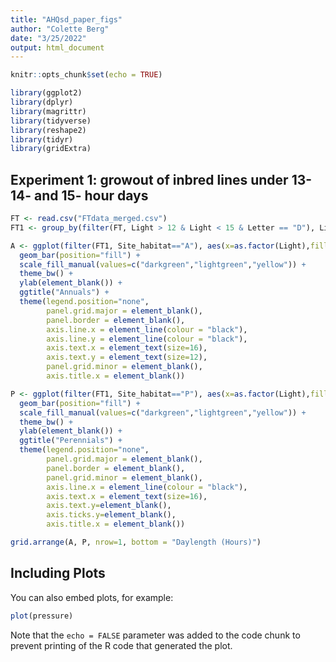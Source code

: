 ```yaml
---
title: "AHQsd_paper_figs"
author: "Colette Berg"
date: "3/25/2022"
output: html_document
---
```


```r
knitr::opts_chunk$set(echo = TRUE)

library(ggplot2)
library(dplyr)
library(magrittr) 
library(tidyverse)
library(reshape2)
library(tidyr)
library(gridExtra)
```

## Experiment 1: growout of inbred lines under 13- 14- and 15- hour days

```r

FT <- read.csv("FTdata_merged.csv")
FT1 <- group_by(filter(FT, Light > 12 & Light < 15 & Letter == "D"), Light, Line, Site_habitat, probFlower)

A <- ggplot(filter(FT1, Site_habitat=="A"), aes(x=as.factor(Light),fill=canFlower)) + 
  geom_bar(position="fill") +
  scale_fill_manual(values=c("darkgreen","lightgreen","yellow")) + 
  theme_bw() + 
  ylab(element_blank()) + 
  ggtitle("Annuals") + 
  theme(legend.position="none",
        panel.grid.major = element_blank(),
        panel.border = element_blank(),
        axis.line.x = element_line(colour = "black"), 
        axis.line.y = element_line(colour = "black"),
        axis.text.x = element_text(size=16),
        axis.text.y = element_text(size=12),
        panel.grid.minor = element_blank(),
        axis.title.x = element_blank())

P <- ggplot(filter(FT1, Site_habitat=="P"), aes(x=as.factor(Light),fill=canFlower)) + 
  geom_bar(position="fill") +
  scale_fill_manual(values=c("darkgreen","lightgreen","yellow")) + 
  theme_bw() + 
  ylab(element_blank()) + 
  ggtitle("Perennials") + 
  theme(legend.position="none", 
        panel.grid.major = element_blank(), 
        panel.border = element_blank(), 
        panel.grid.minor = element_blank(),
        axis.line.x = element_line(colour = "black"), 
        axis.text.x = element_text(size=16),
        axis.text.y=element_blank(),
        axis.ticks.y=element_blank(),
        axis.title.x = element_blank())

grid.arrange(A, P, nrow=1, bottom = "Daylength (Hours)")

```

## Including Plots

You can also embed plots, for example:

```r
plot(pressure)
```

Note that the `echo = FALSE` parameter was added to the code chunk to prevent printing of the R code that generated the plot.
